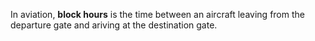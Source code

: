 {{Orphan|June 2006}} 
{{sources}}
In aviation, '''block hours''' is the time between an aircraft leaving from the departure gate and ariving at the destination gate.


{{Aviation-stub}}
{{uncat}}